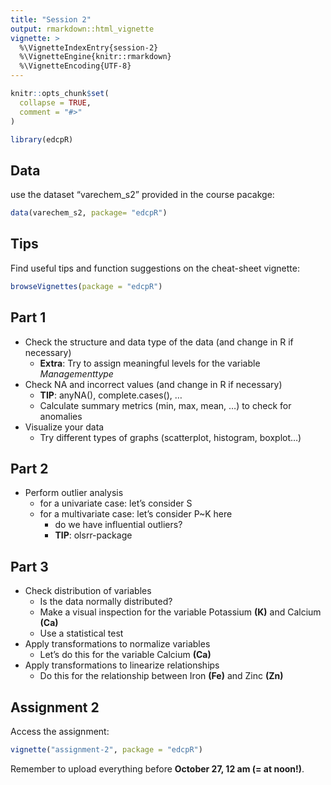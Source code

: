 ```yaml
---
title: "Session 2"
output: rmarkdown::html_vignette
vignette: >
  %\VignetteIndexEntry{session-2}
  %\VignetteEngine{knitr::rmarkdown}
  %\VignetteEncoding{UTF-8}
---
```


```r
knitr::opts_chunk$set(
  collapse = TRUE,
  comment = "#>"
)
```

```r
library(edcpR)
```


## Data

use the dataset "varechem_s2" provided in the course pacakge:

```r
data(varechem_s2, package= "edcpR")
```

## Tips 

Find useful tips and function suggestions on the cheat-sheet vignette:

```r
browseVignettes(package = "edcpR")
```

## Part 1

- Check the structure and data type of the data (and change in R if necessary)
  - **Extra**: Try to assign meaningful levels for the variable *Managementtype*
- Check NA and incorrect values (and change in R if necessary)
  - **TIP**: anyNA(), complete.cases(), ...
  - Calculate summary metrics (min, max, mean, ...) to check for anomalies
- Visualize your data
  - Try different types of graphs (scatterplot, histogram, boxplot...)
  
  
## Part 2

- Perform outlier analysis
  - for a univariate case: let's consider S
  - for a multivariate case: let's consider P~K here
    - do we have influential outliers?
    - **TIP**: olsrr-package
    
## Part 3

- Check distribution of variables
  - Is the data normally distributed?
  - Make a visual inspection for the variable Potassium **(K)** and Calcium **(Ca)**
  - Use a statistical test
- Apply transformations to normalize variables
  - Let's do this for the variable Calcium **(Ca)**
- Apply transformations to linearize relationships
  - Do this for the relationship between Iron **(Fe)** and Zinc **(Zn)**
  
## Assignment 2

Access the assignment:

```r
vignette("assignment-2", package = "edcpR")
```

Remember to upload everything before **October 27, 12 am (= at noon!)**.

